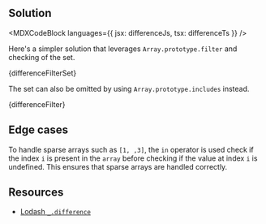 

## Solution

<MDXCodeBlock languages={{ jsx: differenceJs, tsx: differenceTs }} />

Here's a simpler solution that leverages `Array.prototype.filter` and checking of the set.

<MDXCodeBlock>{differenceFilterSet}</MDXCodeBlock>

The set can also be omitted by using `Array.prototype.includes` instead.

<MDXCodeBlock>{differenceFilter}</MDXCodeBlock>

## Edge cases

To handle sparse arrays such as `[1, ,3]`, the `in` operator is used check if the index `i` is present in the `array` before checking if the value at index `i` is undefined. This ensures that sparse arrays are handled correctly.

## Resources

- [Lodash `_.difference`](https://lodash.com/docs/#difference)
